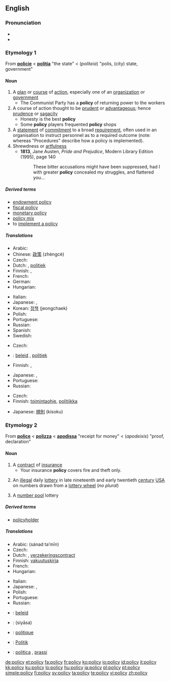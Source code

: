 ==English==

===Pronunciation===
{{wikipedia}}
* {{IPA|ˈpɒləsi}}
* {{audio|en-us-policy.ogg|Audio (US)}}

===Etymology 1===
From {{etyl|fro}} '''[[policie]]''' < {{etyl|la}} '''[[politia]]''' "the state" < {{etyl|grc}} '''{{polytonic|[[πολιτεία]]}}''' (''politeia'') "polis, (city) state, government"

====Noun====
{{en-noun|polic|ies}}

# A [[plan]] or [[course]] of [[action]], especially one of an [[organization]] or [[government]]
#* The Communist Party has a '''policy''' of returning power to the workers
# A course of action thought to be [[prudent]] or [[advantageous]]; hence [[prudence]] or [[sagacity]]
#* Honesty is the best '''policy'''
#* Some '''policy''' players frequented '''policy''' shops
# A [[statement]] of [[commitment]] to a broad [[requirement]], often used in an organisation to instruct personnel as to a required outcome (note: whereas "Procedures" describe how a policy is implemented).
# Shrewdness or [[artfulness]]
#* '''1813''', Jane Austen, ''Pride and Prejudice'', Modern Library Edition (1995), page 140
#*: These bitter accusations might have been suppressed, had I with greater '''policy''' concealed my struggles, and flattered you...

=====Derived terms=====
* [[endowment policy]]
* [[fiscal policy]]
* [[monetary policy]]
* [[policy mix]]
* to [[implement a policy]]

=====Translations=====
{{trans-top|plan or course of action}}
* Arabic: {{Arab|[[سياسة]]}} {{IPAchar|(siyāsa)}} {{f}}
* Chinese: [[政策]] (zhèngcè)
* Czech: {{t+|cs|politika|f}}
* Dutch: {{t+|nl|beleid|n}}, [[politiek]]
* Finnish: {{t+|fi|politiikka}}, {{t+|fi|linja}}
* French: {{t+|fr|politique|f}}
* German: {{t+|de|Politik|f}}
* Hungarian: {{t+|hu|politika}}
{{trans-mid}}
* Italian: {{t+|it|politica|f}}
* Japanese: {{t+|ja|政策|tr=seisaku|sc=Jpan}}, {{t|ja|施策|tr=sisaku|sc=Jpan}}
* Korean: [[정책]] (jeongchaek)
* Polish: {{t+|pl|polityka|f}}
* Portuguese: {{t+|pt|política|f}}
* Russian: {{t+|ru|политика|f|tr=polítika|sc=Cyrl}}
* Spanish: {{t+|es|política|f}}
* Swedish: {{t+|sv|politik|f}}
{{trans-bottom}}

{{trans-top|course of action thought to be prudent or advantageous}}
* Czech: {{t+|cs|politika|f}}
* {{ttbc|Dutch}}: [[beleid]] {{n}}, [[politiek]]
* Finnish: {{t+|fi|linja}}, {{t+|fi|politiikka}}
{{trans-mid}}
* Japanese: {{t+|ja|方針|tr=hōsin|sc=Jpan}}, {{t+|ja|ポリシー|tr=porisī|sc=Jpan}}
* Portuguese: {{t+|pt|política|f}}
* Russian: {{t+|ru|политика|f|tr=polítika|sc=Cyrl}}
{{trans-bottom}}

{{trans-top|statement of commitment to a requirement}}
* Czech: {{t-|cs|směrnice|f}}
* Finnish: [[toimintaohje]], [[politiikka]]
{{trans-mid}}
* Japanese: [[規則]] (kisoku)
{{trans-bottom}}

===Etymology 2===
From {{etyl|frm}} '''[[police]]''' < {{etyl|it}} '''[[polizza]]''' < {{ML.}} '''[[apodissa]]''' "receipt for money" < {{etyl|grc}} '''{{polytonic|[[ἀπόδειξις]]}}''' (''apodeixis'') "proof, declaration"

====Noun====
{{en-noun|polic|ies}}

# A [[contract]] of [[insurance]]
#* Your insurance '''policy''' covers fire and theft only.
# {{obsolete}} An [[illegal]] daily [[lottery]] in late nineteenth and early twentieth [[century]] [[USA]] on numbers drawn from a [[lottery wheel]] (''no plural'')
# A [[number pool]] lottery 

=====Derived terms=====
* [[policyholder]]
 
=====Translations=====
{{trans-top|contract of insurance}}
* Arabic: {{Arab|[[سند تأمين]]}} (sánad ta’mīn) {{m}}
* Czech: {{t-|cs|pojistka|f}}
* Dutch: {{t+|nl|polis}}, [[verzekeringscontract]] {{n}}
* Finnish: [[vakuutuskirja]]
* French: {{t+|fr|police|f}}
* Hungarian: {{t+|hu|kötvény}}
{{trans-mid}}
* Italian: {{t-|it|polizza|f}}
* Japanese: {{t|ja|契約内容|tr=kēyaku naiyō|sc=Jpan}}, {{t|ja|規約|tr=kiyaku|sc=Jpan}}
* Polish: {{t+|pl|polisa|f}}
* Portuguese: {{t+|pt|apólice|f}}
* Russian: {{t+|ru|полиc|m|tr=pólis|sc=Cyrl}}
{{trans-bottom}}

{{trans-top|illegal daily US lottery}}
{{trans-mid}}
{{trans-bottom}}

{{trans-see|number pool}}

{{checktrans-top}}
* {{ttbc|Afrikaans}}: [[beleid]] {{n}}
* {{ttbc|Arabic}}: {{Arab|[[سياسة]]}} (siyāsa) {{f}}
* {{ttbc|French}}: [[politique]] {{f}}
* {{ttbc|German}}: [[Politik]] {{f}}
* {{ttbc|Italian}}: [[politica]] {{f}}, [[prassi]] {{f}}
{{trans-bottom}}

[[de:policy]]
[[et:policy]]
[[fa:policy]]
[[fr:policy]]
[[ko:policy]]
[[io:policy]]
[[id:policy]]
[[it:policy]]
[[kk:policy]]
[[ku:policy]]
[[lo:policy]]
[[hu:policy]]
[[ja:policy]]
[[pl:policy]]
[[pt:policy]]
[[simple:policy]]
[[fi:policy]]
[[sv:policy]]
[[ta:policy]]
[[te:policy]]
[[vi:policy]]
[[zh:policy]]